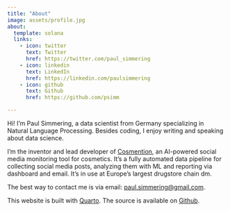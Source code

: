 ```yaml
---
title: "About"
image: assets/profile.jpg
about:
  template: solana
  links:
    - icon: twitter
      text: Twitter
      href: https://twitter.com/paul_simmering
    - icon: linkedin
      text: LinkedIn
      href: https://linkedin.com/paulsimmering
    - icon: github
      text: Github
      href: https://github.com/psimm

---
```




Hi! I'm Paul Simmering, a data scientist from Germany specializing in Natural Language Processing. Besides coding, I enjoy writing and speaking about data science.

I’m the inventor and lead developer of [Cosmention](https://cosmention.com), an AI-powered social media monitoring tool for cosmetics. It’s a fully automated data pipeline for collecting social media posts, analyzing them with ML and reporting via dashboard and email. It’s in use at Europe’s largest drugstore chain dm.

The best way to contact me is via email: [paul.simmering@gmail.com](mailto:paul.simmering@gmail.com).

This website is built with [Quarto](https://quarto.org). The source is available on [Github](https://github.com/psimm/website).
